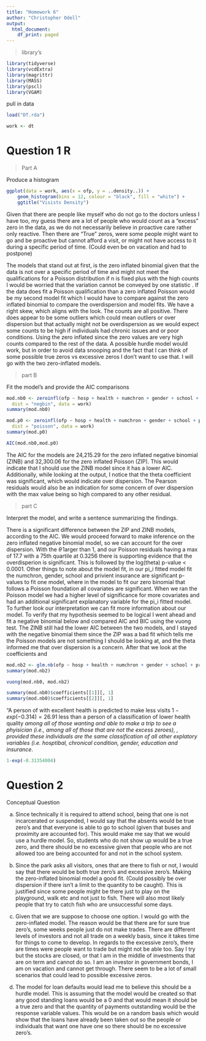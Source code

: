 ```yaml
---
title: "Homework 6"
author: "Christopher Odell"
output:
  html_document:
    df_print: paged
---
```


> library's

```r
library(tidyverse)
library(vcdExtra)
library(magrittr)
library(MASS)
library(pscl)
library(VGAM)
```

pull in data

```r
load("DT.rda")

work <- dt

```


# Question 1 R

 > Part A
 
 Produce a histogram

```r

ggplot(data = work, aes(x = ofp, y = ..density..)) +
    geom_histogram(bins = 12, colour = "black", fill = "white") +
    ggtitle("Visists Density")

```


Given that there are people like myself who do not go to the doctors unless I have too, my guess there are a lot of people who would count as a "excess" zero in the data, as we do not necessarily believe in proactive care rather only reactive. Then there are "True" zeros, were some people might want to go and be proactive but cannot afford a visit, or might not have access to it during a specific period of time. (Could even be on vacation and had to postpone)

The models that stand out at first, is the zero inflated binomial given that the data is not over a specific period of time and might not meet the qualifications for a Poisson distribution if n is fixed plus with the high counts I would be worried that the variation cannot be conveyed by one statistic \lambda. If the data does fit a Poisson qualification than a zero inflated Poisson would be my second model fit which I would have to compare against the zero inflated binomial to compare the overdispersion and model fits. We have a right skew, which aligns with the look. The counts are all positive. There does appear to be some outliers which could mean outliers or over dispersion but that actually might not be overdispersion as we would expect some counts to be high if individuals had chronic issues and or poor conditions. Using the zero inflated since the zero values are very high counts compared to the rest of the data. A possible hurdle model would work, but in order to avoid data snooping and the fact that I can think of some possible true zeros vs excessive zeros I don't want to use that. I will go with the two zero-inflated models.


> part B

Fit the model's and provide the AIC comparisons

```r
mod.nb0 <- zeroinfl(ofp ~ hosp + health + numchron + gender + school + privins,
  dist = "negbin", data = work)
summary(mod.nb0)

mod.p0 <- zeroinfl(ofp ~ hosp + health + numchron + gender + school + privins,
  dist = "poisson", data = work)
summary(mod.p0)

AIC(mod.nb0,mod.p0)

```

The AIC for the models are 24,215.29 for the zero inflated negative binomial (ZINB) and 32,300.06 for the zero inflated Poisson (ZIP). This would indicate that I should use the ZINB model since it has a lower AIC. Additionally, while looking at the output, I notice that the theta coefficient was significant, which would indicate over dispersion. The Pearson residuals would also be an indication for some concern of over dispersion with the max value being so high compared to any other residual. 


> part C

Interpret the model, and write a sentence summarizing the findings. 

There is a significant difference between the ZIP and ZINB models, according to the AIC. We would proceed forward to make inference on the zero inflated negative binomial model, so we can account for the over dispersion. With the $\hat\theta$ larger than 1, and our Poisson residuals having a max of 17.7 with a 75th quartile at 0.3256 there is supporting evidence that the overdisperion is significant. This is followed by the log(theta) p-value < 0.0001. Other things to note about the model fit, in our pi_i fitted model fit the numchron, gender, school and privient insurance are significant p-values to fit one model, where in the model to fit our zero binomial that follows a Poisson foundation all covariates are significant. When we ran the Poisson model we had a higher level of significance for more covariates and had an additional significant explanatory variable for the pi_i fitted model. To further look our interpretation we can fit more information about our model. To verify that my hypothesis seemed to be logical I went ahead and fit a negative binomial below and compared AIC and BIC using the vuong test. The ZINB still had the lower AIC between the two models, and I stayed with the negative binomial them since the ZIP was a bad fit which tells me the Poisson models are not something I should be looking at, and the theta informed me that over dispersion is a concern. After that we look at the coefficients and 



```r


mod.nb2 <- glm.nb(ofp ~ hosp + health + numchron + gender + school + privins,data = work)
summary(mod.nb2)

vuong(mod.nb0, mod.nb2)
```



```r

summary(mod.nb0)$coefficients[[1]][, 1]
summary(mod.nb0)$coefficients[[2]][, 1]

```


"A person of with excellent health is predicted to make less visits $1 - exp(-0.314) = 26.91$ less than a person of a classification of lower health quality *among all of those wanting and able to make a trip to see a phyisician (i.e., among all of those that are not the excess zeroes), , provided these individuals are the same classification of all other explatory variables (i.e. hosptibal, chronical condition, gender, education and insurance*. 


```r
1-exp(-0.31354004)
```


# Question 2

Conceptual Question

a) Since technically it is required to attend school, being that one is not incarcerated or suspended, I would say that the absents would be true zero's and that everyone is able to go to school (given that buses and proximity are accounted for). This would make me say that we would use a hurdle model. So, students who do not show up would be a true zero, and there should be no excessive given that people who are not allowed too are being accounted for and not in the school system. 

b) Since the park asks all visitors, ones that are there to fish or not, I would say that there would be both true zero's and excessive zero's. Making the zero-inflated binomial model a good fit. (Could possibly be over dispersion if there isn't a limit to the quantity to be caught). This is justified since some people might be there just to play on the playground, walk etc and not just to fish. There will also most likely people that try to catch fish who are unsuccessful some days. 

c) Given that we are suppose to choose one option. I would go with the zero-inflated model. The reason would be that there are for sure true zero's, some weeks people just do not make trades. There are different levels of investors and not all trade on a weekly basis, since it takes time for things to come to develop. In regards to the excessive zero's, there are times were people want to trade but might not be able too. Say I try but the stocks are closed, or that I am in the middle of investments that are on term and cannot do so. I am an investor in government bonds, I am on vacation and cannot get through. There seem to be a lot of small scenarios that could lead to possible excessive zeros.

d) The model for loan defaults would lead me to believe this should be a hurdle model. This is assuming that the model would be created so that any good standing loans would be a 0 and that would mean it should be a true zero and that the quantity of payments outstanding would be the response variable values. This would be on a random basis which would show that the loans have already been taken out so the people or individuals that want one have one so there should be no excessive zero's.








